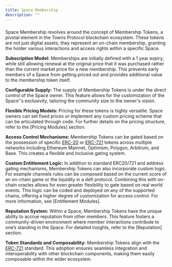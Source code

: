 ```yaml
---
title: Space Membership
description: ""
---
```


###

Space Membership revolves around the concept of Membership Tokens, a pivotal element in the Towns Protocol blockchain ecosystem. These tokens are not just digital assets; they represent an on-chain membership, granting the holder various interactions and access rights within a specific Space.

**Subscription Model:** Memberships are initially defined with a 1 year expiry, while still allowing renewal at the original price that it was purchased rather than the current market price for a new membership. This prevents early members of a Space from getting priced out and provides additional value to the membership token itself.

**Configurable Supply:** The supply of Membership Tokens is under the direct control of the Space owner. This feature allows for the customization of the Space’'s exclusivity, tailoring the community size to the owner's vision.

**Flexible Pricing Models:** Pricing for these tokens is highly versatile. Space owners can set fixed prices or implement any custom pricing scheme that can be articulated through code. For further details on the pricing structure, refer to the [Pricing Modules] section.

**Access Control Mechanisms:** Membership Tokens can be gated based on the possession of specific [ERC-20](https://eips.ethereum.org/EIPS/eip-20) or [ERC-721](https://eips.ethereum.org/EIPS/eip-721) tokens across multiple networks including Ethereum Mainnet, Optimism, Polygon, Arbitrum, and Base. This creates a flexible and inclusive gating system.

**Custom Entitlement Logic:** In addition to standard ERC20/721 and address gating mechanisms, Membership Tokens can also incorporate custom logic. For example channels rules can be composed based on the current score of an on-chain game or the liquidity in a defi protocol. Combining this with on-chain oracles allows for even greater flexibility to gate based on real world events. This logic can be coded and deployed on any of the supported chains, offering a higher degree of customization for access control. For more information, see [Entitlement Modules].

**Reputation System:** Within a Space, Membership Tokens have the unique ability to accrue reputation from other members. This feature fosters a community-driven environment where member interactions contribute to one’s standing in the Space. For detailed insights, refer to the [Reputation] section.

**Token Standards and Composability:** Membership Tokens align with the [ERC-721](https://eips.ethereum.org/EIPS/eip-721) standard. This adoption ensures seamless integration and interoperability with other blockchain components, making them easily composable within the wider ecosystem.
